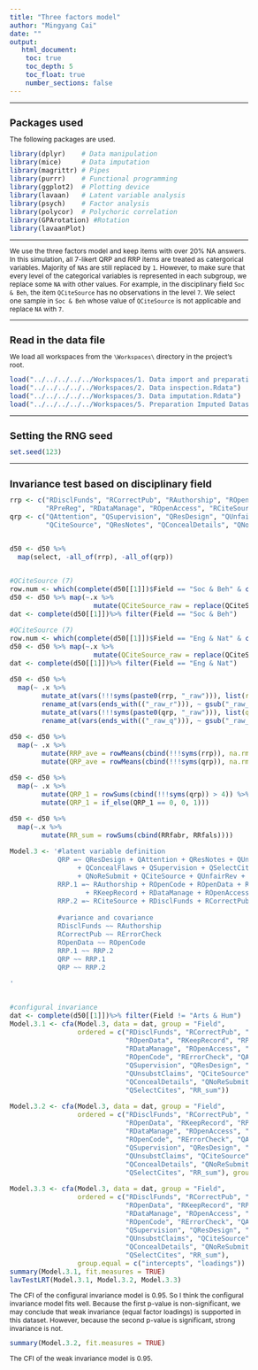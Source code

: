 ```yaml
---
title: "Three factors model"
author: "Mingyang Cai"
date: ""
output: 
   html_document:
    toc: true
    toc_depth: 5
    toc_float: true
    number_sections: false
---
```

  
<style type="text/css">
  
body{ /* Normal  */
  font-size: 12px;
  }
td {  /* Table  */
  font-size: 12px;
}
h1.title {
  font-size: 18px;
  color: DarkBlue;
}
h1 { /* Header 1 */
  font-size: 18px;
}
h2 { /* Header 2 */
  font-size: 18px;
}
h3 { /* Header 3 */
  font-size: 18px;
}
code.r{ /* Code block */
  font-size: 12px;
}
pre { /* Code block - determines code spacing between lines */
  font-size: 14px;
}
</style>


---

# Packages used
The following packages are used.  
```r
library(dplyr)    # Data manipulation
library(mice)     # Data imputation
library(magrittr) # Pipes
library(purrr)    # Functional programming
library(ggplot2)  # Plotting device
library(lavaan)   # Latent variable analysis
library(psych)    # Factor analysis
library(polycor)  # Polychoric correlation
library(GPArotation) #Rotation 
library(lavaanPlot) 
```

---

We use the three factors model and keep items with over 20% NA answers. In this simulation, all 7-likert QRP and RRP items are treated as catergorical variables. Majority of `NA`s are still replaced by `1`. However, to make sure that every level of the categorical variables is represented in each subgroup, we replace some `NA` with other values. For example, in the disciplinary field `Soc & Beh`, the item `QCiteSource` has no observations in the level `7`. We select one sample in `Soc & Beh` whose value of `QCiteSource` is not applicable and replace `NA` with `7`.   

---

# Read in the data file
We load all workspaces from the `\Workspaces\` directory in the project's root.
```r
load("../../../../../Workspaces/1. Data import and preparation.Rdata")
load("../../../../../Workspaces/2. Data inspection.Rdata")
load("../../../../../Workspaces/3. Data imputation.Rdata")
load("../../../../../Workspaces/5. Preparation Imputed Datasets.Rdata")
```

---

# Setting the RNG seed
```r
set.seed(123)
```

---

# Invariance test based on disciplinary field
```r
rrp <- c("RDisclFunds", "RCorrectPub", "RAuthorship", "ROpenData", "RKeepRecord", 
         "RPreReg", "RDataManage", "ROpenAccess", "RCiteSource", "ROpenCode", "RErrorCheck")
qrp <- c("QAttention", "QSupervision", "QResDesign", "QUnfairRev", "QUnsubstClaims", 
         "QCiteSource", "QResNotes", "QConcealDetails", "QNoReSubmit", "QConcealFlaws", "QSelectCites")


d50 <- d50 %>% 
  map(select, -all_of(rrp), -all_of(qrp))


#QCiteSource (7)
row.num <- which(complete(d50[[1]])$Field == "Soc & Beh" & complete(d50[[1]])$QCiteSource_raw == 0) %>% min()
d50 <- d50 %>% map(~.x %>% 
                     mutate(QCiteSource_raw = replace(QCiteSource_raw, row.num, 7)))
dat <- complete(d50[[1]])%>% filter(Field == "Soc & Beh") 

#QCiteSource (7)
row.num <- which(complete(d50[[1]])$Field == "Eng & Nat" & complete(d50[[1]])$QCiteSource_raw == 0) %>% min()
d50 <- d50 %>% map(~.x %>% 
                     mutate(QCiteSource_raw = replace(QCiteSource_raw, row.num, 7)))
dat <- complete(d50[[1]])%>% filter(Field == "Eng & Nat")

d50 <- d50 %>% 
  map(~ .x %>% 
        mutate_at(vars(!!!syms(paste0(rrp, "_raw"))), list(r = ~ recode(., `0` = 7))) %>% 
        rename_at(vars(ends_with(("_raw_r"))), ~ gsub("_raw_r", "", .x)) %>% 
        mutate_at(vars(!!!syms(paste0(qrp, "_raw"))), list(q = ~ recode(., `0` = 1))) %>% 
        rename_at(vars(ends_with(("_raw_q"))), ~ gsub("_raw_q", "", .x))) 

d50 <- d50 %>% 
  map(~ .x %>% 
        mutate(RRP_ave = rowMeans(cbind(!!!syms(rrp)), na.rm = T)) %>% 
        mutate(QRP_ave = rowMeans(cbind(!!!syms(qrp)), na.rm = T))) 

d50 <- d50 %>% 
  map(~ .x %>% 
        mutate(QRP_1 = rowSums(cbind(!!!syms(qrp)) > 4)) %>% 
        mutate(QRP_1 = if_else(QRP_1 == 0, 0, 1)))

d50 <- d50 %>% 
  map(~.x %>% 
        mutate(RR_sum = rowSums(cbind(RRfabr, RRfals))))

Model.3 <- '#latent variable definition
            QRP =~ QResDesign + QAttention + QResNotes + QUnsubstClaims
                 + QConcealFlaws + QSupervision + QSelectCites + QConcealDetails
                 + QNoReSubmit + QCiteSource + QUnfairRev + RR_sum 
            RRP.1 =~ RAuthorship + ROpenCode + ROpenData + RPreReg 
                   + RKeepRecord + RDataManage + ROpenAccess + RErrorCheck
            RRP.2 =~ RCiteSource + RDisclFunds + RCorrectPub    
                    
            #variance and covariance
            RDisclFunds ~~ RAuthorship
            RCorrectPub ~~ RErrorCheck
            ROpenData ~~ ROpenCode 
            RRP.1 ~~ RRP.2
            QRP ~~ RRP.1
            QRP ~~ RRP.2

'


#configural invariance
dat <- complete(d50[[1]])%>% filter(Field != "Arts & Hum")
Model.3.1 <- cfa(Model.3, data = dat, group = "Field", 
                 ordered = c("RDisclFunds", "RCorrectPub", "RAuthorship", 
                             "ROpenData", "RKeepRecord", "RPreReg", 
                             "RDataManage", "ROpenAccess", "RCiteSource", 
                             "ROpenCode", "RErrorCheck", "QAttention", 
                             "QSupervision", "QResDesign", "QUnfairRev", 
                             "QUnsubstClaims", "QCiteSource", "QResNotes", 
                             "QConcealDetails", "QNoReSubmit", "QConcealFlaws", 
                             "QSelectCites", "RR_sum"))

Model.3.2 <- cfa(Model.3, data = dat, group = "Field", 
                 ordered = c("RDisclFunds", "RCorrectPub", "RAuthorship", 
                             "ROpenData", "RKeepRecord", "RPreReg", 
                             "RDataManage", "ROpenAccess", "RCiteSource", 
                             "ROpenCode", "RErrorCheck", "QAttention", 
                             "QSupervision", "QResDesign", "QUnfairRev", 
                             "QUnsubstClaims", "QCiteSource", "QResNotes", 
                             "QConcealDetails", "QNoReSubmit", "QConcealFlaws", 
                             "QSelectCites", "RR_sum"), group.equal = "loadings")

Model.3.3 <- cfa(Model.3, data = dat, group = "Field", 
                 ordered = c("RDisclFunds", "RCorrectPub", "RAuthorship", 
                             "ROpenData", "RKeepRecord", "RPreReg", 
                             "RDataManage", "ROpenAccess", "RCiteSource", 
                             "ROpenCode", "RErrorCheck", "QAttention", 
                             "QSupervision", "QResDesign", "QUnfairRev", 
                             "QUnsubstClaims", "QCiteSource", "QResNotes", 
                             "QConcealDetails", "QNoReSubmit", "QConcealFlaws", 
                             "QSelectCites", "RR_sum"), 
                 group.equal = c("intercepts", "loadings"))
summary(Model.3.1, fit.measures = TRUE)
lavTestLRT(Model.3.1, Model.3.2, Model.3.3)
```
The CFI of the configural invariance model is 0.95. So I think the configural invariance model fits well. Because the first p-value is non-significant, we may conclude that weak invariance (equal factor loadings) is supported in this dataset. However, because the second p-value is significant, strong invariance is not.
```r
summary(Model.3.2, fit.measures = TRUE)
```
The CFI of the weak invariance model is 0.95.